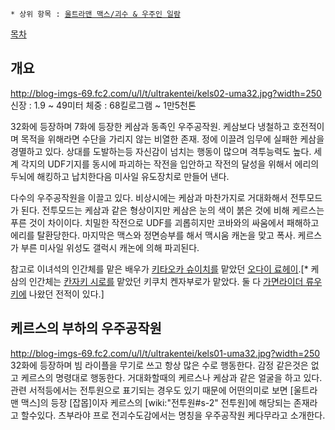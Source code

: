  * 상위 항목 : [[울트라맨 맥스/괴수 & 우주인 일람]]

[[목차]]
== 개요 ==
http://blog-imgs-69.fc2.com/u/l/t/ultrakentei/kels02-uma32.jpg?width=250
신장 : 1.9 ~ 49미터 
체중 : 68킬로그램 ~ 1만5천톤 

32화에 등장하며 7화에 등장한 케삼과 동족인 우주공작원. 케삼보다 냉철하고 호전적이며 목적을 위해라면 수단을 가리지 않는 비열한 존재. 정에 이끌려 임무에 실패한 케삼을 경멸하고 있다. 상대를 도발하는등 자신감이 넘치는 행동이 많으며 격투능력도 높다. 세계 각지의 UDF기지를 동시에 파괴하는 작전을 입안하고 작전의 달성을 위해서 에리의 두뇌에 해킹하고 납치한다음 미사일 유도장치로 만들어 낸다. 

다수의 우주공작원을 이끌고 있다. 비상시에는 케삼과 마찬가지로 거대화해서 전투모드가 된다. 전투모드는 케삼과 같은 형상이지만 케삼은 눈의 색이 붉은 것에 비해 케르스는 푸른 것이 차이이다. 치밀한 작전으로 UDF를 괴롭히지만 코바와의 싸움에서 패해하고 에리를 탈환당한다. 마지막은 맥스와 정면승부를 해서 맥시움 캐논을 맞고 폭사. 케르스가 부른 미사일 위성도 갤럭시 캐논에 의해 파괴된다.

참고로 이녀석의 인간체를 맡은 배우가 [[키타오카 슈이치]]를 맡았던 [[오다이 료헤이]].[* 케삼의 인간체는 [[칸자키 시로]]를 맡았던 키쿠치 켄자부로가 맡았다. 둘 다 [[가면라이더 류우키]]에 나왔던 전적이 있다.]

== 케르스의 부하의 우주공작원 ==
http://blog-imgs-69.fc2.com/u/l/t/ultrakentei/kels01-uma32.jpg?width=250
32화에 등장하며 빔 라이플을 무기로 쓰고 항상 많은 수로 행동한다. 감정 같은것은 없고 케르스의 명령대로 행동한다. 거대화할때의 케르스나 케삼과 같은 얼굴을 하고 있다. 관련 서적등에서는 전투원으로 표기되는 경우도 있기 때문에 어떤의미로 보면 [울트라맨 맥스]의 등장 [잡몹]이자 케르스의 [wiki:"전투원#s-2" 전투원]에 해당되는 존재라고 할수있다. 츠부라야 프로 전괴수도감에서는 명칭을 우주공작원 케다무라고 소개한다.
